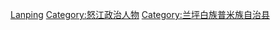 [[Category:中华人民共和国云南省县长|Lanping]]
[[Category:怒江政治人物|Category:怒江政治人物]]
[[Category:兰坪白族普米族自治县|Category:兰坪白族普米族自治县]]
